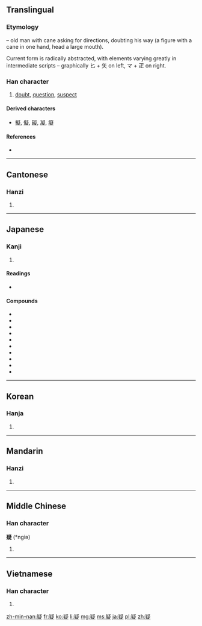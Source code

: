 ==Translingual==
===Etymology===
{{liushu|p}} – old man with cane asking for directions, doubting his way (a figure with a cane in one hand, head a large mouth).

Current form is radically abstracted, with elements varying greatly in intermediate scripts – graphically 匕 + 矢 on left, マ + 疋 on right.

===Han character===
{{Han char|rn=103|rad=疋|as=09|sn=14|four=2748<sub>1</sub>|canj=心大弓戈人 (PKNIO)}}

# [[doubt]], [[question]], [[suspect]]

====Derived characters====
*[[擬]], [[儗]], [[礙]], [[凝]], [[癡]]

====References====
* {{Han ref|kx=0768.030|dkj=22007|dj=1178.080|hdz=42751.040|uh=7591|ud=30097|bh=BAC3|bd=47811}}

----

==Cantonese==

===Hanzi===
{{yue-hanzi|jyut=|y=yi4}}

# {{defn|lang=yue|sort=疋09}}

----

==Japanese==

===Kanji===
{{ja-kanji|grade=6|rs=疋09}}

# {{defn|lang=ja|sort=疋09}}

====Readings====
* {{ja-readings|on=[[ぎ]] (gi), [[きょう]] (kyō)|kun=[[うたがう]] (utagau), [[うたがい]] (utagai), [[うたがわしい]] (utagawashii)|nanori=}}

====Compounds====
* {{l|ja|sc=Jpan|疑心|tr=ぎしん, gishin}}
* {{l|ja|sc=Jpan|被疑者|tr=ひぎしゃ, higisha}}
* {{l|ja|sc=Jpan|懐疑|tr=かいぎ, kaigi}}
* {{l|ja|sc=Jpan|疑問|tr=ぎもん, gimon}}
* {{l|ja|sc=Jpan|疑問符|tr=ぎもんふ, gimonfu}}
* {{l|ja|sc=Jpan|質疑|tr=しつぎ, shitsugi}}
* {{l|ja|sc=Jpan|容疑|tr=ようぎ, yōgi}}
* {{l|ja|sc=Jpan|容疑者|tr=ようぎしゃ, yōgisha}}
* {{l|ja|sc=Jpan|疑惧|tr=ぎく, giku}}
* {{l|ja|sc=Jpan|疑懼|tr=ぎく, giku}}

----

==Korean==

===Hanja===
{{ko-hanja|hangeul=[[의]], [[응]]|eumhun=|rv=ui, eung|mr=ŭi, ŭng|y=uy, ung}}

# {{defn|lang=ko|sort=疋09}}

----

==Mandarin==

===Hanzi===
{{cmn-hanzi|pin=[[nǐ]] ([[ni3]]), [[níng]] ([[ning2]]), [[yí]] ([[yi2]])|wg=ni<sup>3</sup>, ning<sup>2</sup>, i<sup>2</sup>}}

# {{defn|lang=cmn|sort=疋09}}

----

==Middle Chinese==

===Han character===
'''疑''' (*ngiə)<!--asterisk indicates that this is a reconstructed pronunciation-->

# {{defn|lang=zhx-mid|sort=疋09}}

----

==Vietnamese==

===Han character===
{{vi-hantu|[[nghi]]|rs=疋09}}

# {{defn|lang=vi|sort=疋09}}

[[zh-min-nan:疑]]
[[fr:疑]]
[[ko:疑]]
[[li:疑]]
[[mg:疑]]
[[ms:疑]]
[[ja:疑]]
[[pl:疑]]
[[zh:疑]]